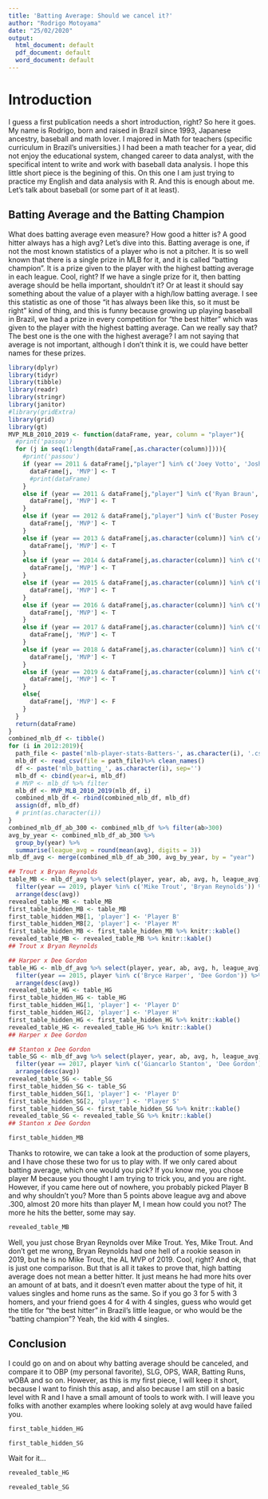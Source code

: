 ```yaml
---
title: 'Batting Average: Should we cancel it?'
author: "Rodrigo Motoyama"
date: "25/02/2020"
output:
  html_document: default
  pdf_document: default
  word_document: default
---
```

# Introduction
I guess a first publication needs a short introduction, right? So here it goes. My name is Rodrigo, born and raised in Brazil since 1993, Japanese ancestry, baseball and math lover. I majored in Math for teachers (specific curriculum in Brazil's universities.) I had been a math teacher for a year, did not enjoy the educational system, changed career to data analyst, with the specifical intent to write and work with baseball data analysis. I hope this little short piece is the begining of this. On this one I am just trying to practice my English and data analysis with R. And this is enough about me. Let's talk about baseball (or some part of it at least).

## Batting Average and the Batting Champion
What does batting average even measure? How good a hitter is? A good hitter always has a high avg? Let's dive into this. Batting average is one, if not the most known statistics of a player who is not a pitcher. It is so well known that there is a single prize in MLB for it, and it is called "batting champion". It is a prize given to the player with the highest batting average in each league. Cool, right? If we have a single prize for it, then batting average should be hella important, shouldn't it? Or at least it should say something about the value of a player with a high/low batting average.
I see this statistic as one of those "it has always been like this, so it must be right" kind of thing, and this is funny because growing up playing baseball in Brazil, we had a prize in every competition for "the best hitter" which was given to the player with the highest batting average. Can we really say that? The best one is the one with the highest average? I am not saying that average is not important, although I don't think it is, we could have better names for these prizes.
```r
library(dplyr)
library(tidyr)
library(tibble)
library(readr)
library(stringr)
library(janitor)
#library(gridExtra)
library(grid)
library(gt)
MVP_MLB_2010_2019 <- function(dataFrame, year, column = "player"){
  #print('passou')
  for (j in seq(1:length(dataFrame[,as.character(column)]))){
    #print('passou')
    if (year == 2011 & dataFrame[j,"player"] %in% c('Joey Votto', 'Josh Hamilton')){
      dataFrame[j, 'MVP'] <- T
      #print(dataFrame)
    }
    else if (year == 2011 & dataFrame[j,"player"] %in% c('Ryan Braun', 'Justin Verlander')){
      dataFrame[j, 'MVP'] <- T
    }
    else if (year == 2012 & dataFrame[j,"player"] %in% c('Buster Posey', 'Miguel Cabrera')){
      dataFrame[j, 'MVP'] <- T
    }
    else if (year == 2013 & dataFrame[j,as.character(column)] %in% c('Andrew McCutchen', 'Miguel Cabrera')){
      dataFrame[j, 'MVP'] <- T
    }
    else if (year == 2014 & dataFrame[j,as.character(column)] %in% c('Clayton Kershaw', 'Mike Trout')){
      dataFrame[j, 'MVP'] <- T
    }
    else if (year == 2015 & dataFrame[j,as.character(column)] %in% c('Bryce Harper', 'Josh Donaldson')){
      dataFrame[j, 'MVP'] <- T
    }
    else if (year == 2016 & dataFrame[j,as.character(column)] %in% c('Kris Bryant', 'Mike Trout')){
      dataFrame[j, 'MVP'] <- T
    }
    else if (year == 2017 & dataFrame[j,as.character(column)] %in% c('Giancarlo Stanton', 'Jose Altuve')){
      dataFrame[j, 'MVP'] <- T
    }
    else if (year == 2018 & dataFrame[j,as.character(column)] %in% c('Christian Yelich', 'Mookie Betts')){
      dataFrame[j, 'MVP'] <- T
    }
    else if (year == 2019 & dataFrame[j,as.character(column)] %in% c('Cody Bellinger', 'Mike Trout')){
      dataFrame[j, 'MVP'] <- T
    }
    else{
      dataFrame[j, 'MVP'] <- F
    }  
  }
  return(dataFrame)
}
combined_mlb_df <- tibble()
for (i in 2012:2019){
  path_file <- paste('mlb-player-stats-Batters-', as.character(i), '.csv', sep='')
  mlb_df <- read_csv(file = path_file)%>% clean_names()
  df <- paste('mlb_batting_', as.character(i), sep='')
  mlb_df <- cbind(year=i, mlb_df)
  # MVP <- mlb_df %>% filter
  mlb_df <- MVP_MLB_2010_2019(mlb_df, i)
  combined_mlb_df <- rbind(combined_mlb_df, mlb_df)
  assign(df, mlb_df)
  # print(as.character(i))
}
combined_mlb_df_ab_300 <- combined_mlb_df %>% filter(ab>300)
avg_by_year <- combined_mlb_df_ab_300 %>% 
  group_by(year) %>% 
  summarise(league_avg = round(mean(avg), digits = 3))
mlb_df_avg <- merge(combined_mlb_df_ab_300, avg_by_year, by = "year")

## Trout x Bryan Reynolds
table_MB <- mlb_df_avg %>% select(player, year, ab, avg, h, league_avg) %>% 
  filter(year == 2019, player %in% c('Mike Trout', 'Bryan Reynolds')) %>%
  arrange(desc(avg))
revealed_table_MB <- table_MB
first_table_hidden_MB <- table_MB
first_table_hidden_MB[1, 'player'] <- 'Player B'
first_table_hidden_MB[2, 'player'] <- 'Player M'
first_table_hidden_MB <- first_table_hidden_MB %>% knitr::kable()
revealed_table_MB <- revealed_table_MB %>% knitr::kable()
## Trout x Bryan Reynolds

## Harper x Dee Gordon
table_HG <- mlb_df_avg %>% select(player, year, ab, avg, h, league_avg) %>% 
  filter(year == 2015, player %in% c('Bryce Harper', 'Dee Gordon')) %>%
  arrange(desc(avg))
revealed_table_HG <- table_HG
first_table_hidden_HG <- table_HG
first_table_hidden_HG[1, 'player'] <- 'Player D'
first_table_hidden_HG[2, 'player'] <- 'Player H'
first_table_hidden_HG <- first_table_hidden_HG %>% knitr::kable()
revealed_table_HG <- revealed_table_HG %>% knitr::kable()
## Harper x Dee Gordon

## Stanton x Dee Gordon
table_SG <- mlb_df_avg %>% select(player, year, ab, avg, h, league_avg) %>% 
  filter(year == 2017, player %in% c('Giancarlo Stanton', 'Dee Gordon')) %>%
  arrange(desc(avg))
revealed_table_SG <- table_SG
first_table_hidden_SG <- table_SG
first_table_hidden_SG[1, 'player'] <- 'Player D'
first_table_hidden_SG[2, 'player'] <- 'Player S'
first_table_hidden_SG <- first_table_hidden_SG %>% knitr::kable()
revealed_table_SG <- revealed_table_SG %>% knitr::kable()
## Stanton x Dee Gordon
```
   
```r
first_table_hidden_MB 
```

Thanks to rotowire, we can take a look at the production of some players, and I have chose these two for us to play with. If we only cared about batting average, which one would you pick? If you know me, you chose player M because you thought I am trying to trick you, and you are right. However, if you came here out of nowhere, you probably picked Player B and why shouldn't you? More than 5 points above league avg and above .300, almost 20 more hits than player M, I mean how could you not? The more he hits the better, some may say.

```r
revealed_table_MB 
```

Well, you just chose Bryan Reynolds over Mike Trout. Yes, Mike Trout. And don't get me wrong, Bryan Reynolds had one hell of a rookie season in 2019, but he is no Mike Trout, the AL MVP of 2019. 
Cool, right? And ok, that is just one comparison. But that is all it takes to prove that, high batting average does not mean a better hitter. It just means he had more hits over an amount of at bats, and it doesn't even matter about the type of hit, it values singles and home runs as the same. So if you go 3 for 5 with 3 homers, and your friend goes 4 for 4 with 4 singles, guess who would get the title for "the best hitter" in Brazil's little league, or who would be the "batting champion"? Yeah, the kid with 4 singles.

## Conclusion
I could go on and on about why batting average should be canceled, and compare it to OBP (my personal favorite), SLG, OPS, WAR, Batting Runs, wOBA and so on. However, as this is my first piece, I will keep it short, because I want to finish this asap, and also because I am still on a basic level with R and I have a small amount of tools to work with. I will leave you folks with another examples where looking solely at avg would have failed you.

```r
first_table_hidden_HG 
```


```r
first_table_hidden_SG 
```

Wait for it...

```r
revealed_table_HG 
```


```r
revealed_table_SG 
```







